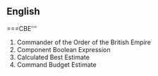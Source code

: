 ==English==
==={{initialism}}'''
'''CBE'''
#Commander of the Order of the British Empire
#Component Boolean Expression
#Calculated Best Estimate    
#Command Budget Estimate